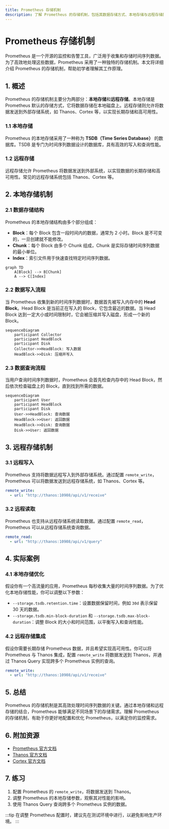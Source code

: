 ```yaml
---
title: Prometheus 存储机制
description: 了解 Prometheus 的存储机制，包括其数据存储方式、本地存储与远程存储的区别，以及如何优化存储性能。
---
```


# Prometheus 存储机制

Prometheus 是一个开源的监控和告警工具，广泛用于收集和存储时间序列数据。为了高效地处理这些数据，Prometheus 采用了一种独特的存储机制。本文将详细介绍 Prometheus 的存储机制，帮助初学者理解其工作原理。

## 1. 概述

Prometheus 的存储机制主要分为两部分：**本地存储**和**远程存储**。本地存储是 Prometheus 默认的存储方式，它将数据存储在本地磁盘上。远程存储则允许将数据发送到外部存储系统，如 Thanos、Cortex 等，以实现长期存储和高可用性。

### 1.1 本地存储

Prometheus 的本地存储采用了一种称为 **TSDB（Time Series Database）** 的数据库。TSDB 是专门为时间序列数据设计的数据库，具有高效的写入和查询性能。

### 1.2 远程存储

远程存储允许 Prometheus 将数据发送到外部系统，以实现数据的长期存储和高可用性。常见的远程存储系统包括 Thanos、Cortex 等。

## 2. 本地存储机制

### 2.1 数据存储结构

Prometheus 的本地存储结构由多个部分组成：

- **Block**：每个 Block 包含一段时间内的数据，通常为 2 小时。Block 是不可变的，一旦创建就不能修改。
- **Chunk**：每个 Block 由多个 Chunk 组成，Chunk 是实际存储时间序列数据的最小单位。
- **Index**：索引文件用于快速查找特定时间序列数据。

```mermaid
graph TD
    A[Block] --> B[Chunk]
    A --> C[Index]
```

### 2.2 数据写入流程

当 Prometheus 收集到新的时间序列数据时，数据首先被写入内存中的 **Head Block**。Head Block 是当前正在写入的 Block，它包含最近的数据。当 Head Block 达到一定大小或时间限制时，它会被压缩并写入磁盘，形成一个新的 Block。

```mermaid
sequenceDiagram
    participant Collector
    participant HeadBlock
    participant Disk
    Collector->>HeadBlock: 写入数据
    HeadBlock->>Disk: 压缩并写入
```

### 2.3 数据查询流程

当用户查询时间序列数据时，Prometheus 会首先检查内存中的 Head Block，然后依次检查磁盘上的 Block，直到找到所需的数据。

```mermaid
sequenceDiagram
    participant User
    participant HeadBlock
    participant Disk
    User->>HeadBlock: 查询数据
    HeadBlock->>User: 返回数据
    HeadBlock->>Disk: 查询数据
    Disk->>User: 返回数据
```

## 3. 远程存储机制

### 3.1 远程写入

Prometheus 支持将数据远程写入到外部存储系统。通过配置 `remote_write`，Prometheus 可以将数据发送到远程存储系统，如 Thanos、Cortex 等。

```yaml
remote_write:
  - url: "http://thanos:10908/api/v1/receive"
```

### 3.2 远程读取

Prometheus 也支持从远程存储系统读取数据。通过配置 `remote_read`，Prometheus 可以从远程存储系统查询数据。

```yaml
remote_read:
  - url: "http://thanos:10908/api/v1/query"
```

## 4. 实际案例

### 4.1 本地存储优化

假设你有一个高流量的应用，Prometheus 每秒收集大量的时间序列数据。为了优化本地存储性能，你可以调整以下参数：

- `--storage.tsdb.retention.time`：设置数据保留时间，例如 `30d` 表示保留 30 天的数据。
- `--storage.tsdb.min-block-duration` 和 `--storage.tsdb.max-block-duration`：调整 Block 的大小和时间范围，以平衡写入和查询性能。

### 4.2 远程存储集成

假设你需要长期存储 Prometheus 数据，并且希望实现高可用性。你可以将 Prometheus 与 Thanos 集成，配置 `remote_write` 将数据发送到 Thanos，并通过 Thanos Query 实现跨多个 Prometheus 实例的查询。

```yaml
remote_write:
  - url: "http://thanos:10908/api/v1/receive"
```

## 5. 总结

Prometheus 的存储机制是其高效处理时间序列数据的关键。通过本地存储和远程存储的结合，Prometheus 能够满足不同场景下的存储需求。理解 Prometheus 的存储机制，有助于你更好地配置和优化 Prometheus，以满足你的监控需求。

## 6. 附加资源

- [Prometheus 官方文档](https://prometheus.io/docs/)
- [Thanos 官方文档](https://thanos.io/)
- [Cortex 官方文档](https://cortexmetrics.io/)

## 7. 练习

1. 配置 Prometheus 的 `remote_write`，将数据发送到 Thanos。
2. 调整 Prometheus 的本地存储参数，观察其对性能的影响。
3. 使用 Thanos Query 查询跨多个 Prometheus 实例的数据。

:::tip
在调整 Prometheus 配置时，建议先在测试环境中进行，以避免影响生产环境。
:::